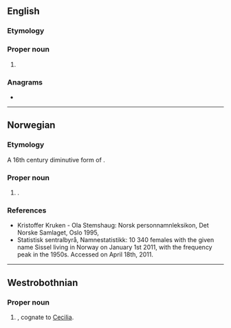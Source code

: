 ==English==

===Etymology===
{{rfe|lang=en}}

===Proper noun===
{{en-proper noun}}

# {{surname|lang=en}}

===Anagrams===
* {{anagrams|en|SELSIS|lisses|sisels}}

----

==Norwegian==

===Etymology===
A 16th century diminutive form of {{m|no|Cecilie}}.

===Proper noun===
{{no-proper noun}}

# {{given name|female|lang=no}}.

===References===
* Kristoffer Kruken - Ola Stemshaug: Norsk personnamnleksikon, Det Norske Samlaget, Oslo 1995, {{ISBN|82-521-4483-7}}
* [http://www.ssb.no/navn/ ] Statistisk sentralbyrå, Namnestatistikk: 10 340 females with the given name Sissel living in Norway on January 1st 2011, with the frequency peak in the 1950s. Accessed on April 18th, 2011.

----

==Westrobothnian==

===Proper noun===
{{head|gmq-bot|proper noun|g=f}}

# {{given name|female|lang=gmq-bot}}, cognate to [[Cecilia]].